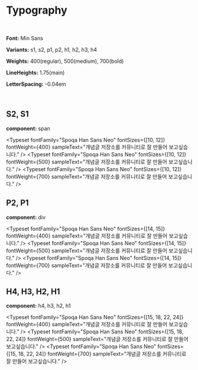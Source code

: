 
<Meta title="Theme/Typography" />

# Typography

<br />

**Font:** Min Sans

**Variants:** s1, s2, p1, p2, h1, h2, h3, h4

**Weights:** 400(regular), 500(medium), 700(bold)

**LineHeights:** 1.75(main)

**LetterSpacing:** -0.04em

<br />

## S2, S1

**component:** span

<Typeset fontFamily="Spoqa Han Sans Neo" fontSizes={[10, 12]} fontWeight={400} sampleText="개념글 저장소를 커뮤니티로 잘 만들어 보고싶습니다." />
<Typeset fontFamily="Spoqa Han Sans Neo" fontSizes={[10, 12]} fontWeight={500} sampleText="개념글 저장소를 커뮤니티로 잘 만들어 보고싶습니다." />
<Typeset fontFamily="Spoqa Han Sans Neo" fontSizes={[10, 12]} fontWeight={700} sampleText="개념글 저장소를 커뮤니티로 잘 만들어 보고싶습니다." />

## P2, P1

**component:** div

<Typeset fontFamily="Spoqa Han Sans Neo" fontSizes={[14, 15]} fontWeight={400} sampleText="개념글 저장소를 커뮤니티로 잘 만들어 보고싶습니다." />
<Typeset fontFamily="Spoqa Han Sans Neo" fontSizes={[14, 15]} fontWeight={500} sampleText="개념글 저장소를 커뮤니티로 잘 만들어 보고싶습니다." />
<Typeset fontFamily="Spoqa Han Sans Neo" fontSizes={[14, 15]} fontWeight={700} sampleText="개념글 저장소를 커뮤니티로 잘 만들어 보고싶습니다." />


## H4, H3, H2, H1

**component:** h4, h3, h2, h1

<Typeset fontFamily="Spoqa Han Sans Neo" fontSizes={[15, 18, 22, 24]} fontWeight={400} sampleText="개념글 저장소를 커뮤니티로 잘 만들어 보고싶습니다." />
<Typeset fontFamily="Spoqa Han Sans Neo" fontSizes={[15, 18, 22, 24]} fontWeight={500} sampleText="개념글 저장소를 커뮤니티로 잘 만들어 보고싶습니다." />
<Typeset fontFamily="Spoqa Han Sans Neo" fontSizes={[15, 18, 22, 24]} fontWeight={700} sampleText="개념글 저장소를 커뮤니티로 잘 만들어 보고싶습니다." />
